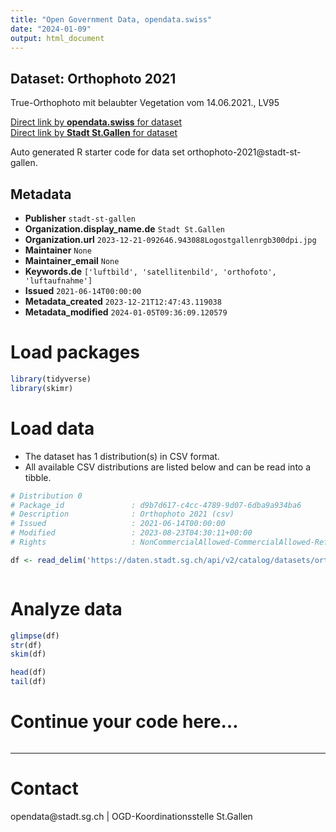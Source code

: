 ```yaml
---
title: "Open Government Data, opendata.swiss"
date: "2024-01-09"
output: html_document
---
```


## Dataset: Orthophoto 2021

True-Orthophoto mit belaubter Vegetation vom 14.06.2021., LV95

[Direct link by **opendata.swiss** for dataset](https://opendata.swiss/de/dataset/orthophoto-2021)<br>
[Direct link by **Stadt St.Gallen** for dataset](https://daten.stadt.sg.ch/explore/dataset/orthophoto-2021/)

Auto generated R starter code for data set orthophoto-2021@stadt-st-gallen.

## Metadata

- **Publisher** `stadt-st-gallen`
- **Organization.display_name.de** `Stadt St.Gallen`
- **Organization.url** `2023-12-21-092646.943088Logostgallenrgb300dpi.jpg`
- **Maintainer** `None`
- **Maintainer_email** `None`
- **Keywords.de** `['luftbild', 'satellitenbild', 'orthofoto', 'luftaufnahme']`
- **Issued** `2021-06-14T00:00:00`
- **Metadata_created** `2023-12-21T12:47:43.119038`
- **Metadata_modified** `2024-01-05T09:36:09.120579`


# Load packages

```r

library(tidyverse)
library(skimr)

```

# Load data

-   The dataset has 1 distribution(s) in CSV format.
-   All available CSV distributions are listed below and can be read into a tibble.

```r

# Distribution 0
# Package_id               : d9b7d617-c4cc-4789-9d07-6dba9a934ba6
# Description              : Orthophoto 2021 (csv)
# Issued                   : 2021-06-14T00:00:00
# Modified                 : 2023-08-23T04:30:11+00:00
# Rights                   : NonCommercialAllowed-CommercialAllowed-ReferenceRequired

df <- read_delim('https://daten.stadt.sg.ch/api/v2/catalog/datasets/orthophoto-2021/exports/csv')



```

# Analyze data

```r

glimpse(df)
str(df)
skim(df)

head(df)
tail(df)

```

# Continue your code here...

```r

```

------------------------------------------------------------------------

# Contact

opendata@stadt.sg.ch | OGD-Koordinationsstelle St.Gallen
